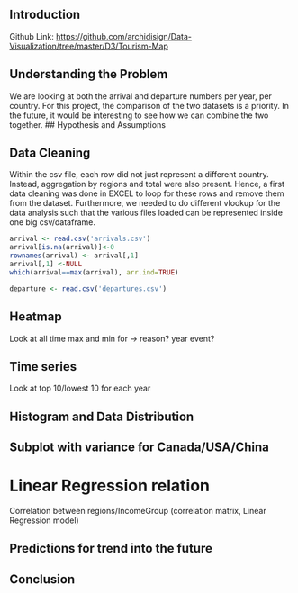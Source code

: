 ## Introduction

Github Link: <https://github.com/archidisign/Data-Visualization/tree/master/D3/Tourism-Map>

## Understanding the Problem
We are looking at both the arrival and departure numbers per year, per country. For this project, the comparison of the two datasets is a priority. In the future, it would be interesting to see how we can combine the two together.
## Hypothesis and Assumptions

## Data Cleaning
Within the csv file, each row did not just represent a different country. Instead, aggregation by regions and total were also present. Hence, a first data cleaning was done in EXCEL to loop for these rows and remove them from the dataset. Furthermore, we needed to do different vlookup for the data analysis such that the various files loaded can be represented inside one big csv/dataframe. 
```r
arrival <- read.csv('arrivals.csv')
arrival[is.na(arrival)]<-0
rownames(arrival) <- arrival[,1]
arrival[,1] <-NULL
which(arrival==max(arrival), arr.ind=TRUE)

departure <- read.csv('departures.csv')
```

## Heatmap
Look at all time max and min for -> reason? year event?

## Time series
Look at top 10/lowest 10 for each year

## Histogram and Data Distribution

## Subplot with variance for Canada/USA/China

# Linear Regression relation
Correlation between regions/IncomeGroup (correlation matrix, Linear Regression model)

## Predictions for trend into the future

## Conclusion
